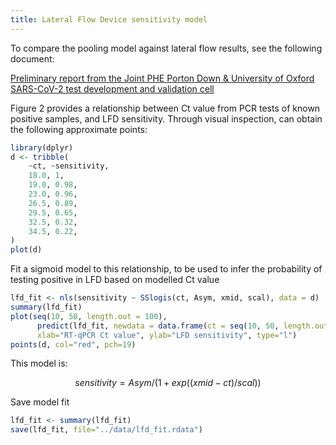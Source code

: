 ```yaml
---
title: Lateral Flow Device sensitivity model
---
```


To compare the pooling model against lateral flow results, see the following document:

[Preliminary report from the Joint PHE Porton Down & University of Oxford SARS-CoV-2 test development and validation cell](https://www.ox.ac.uk/sites/files/oxford/media_wysiwyg/UK%20evaluation_PHE%20Porton%20Down%20%20University%20of%20Oxford_final.pdf)

Figure 2 provides a relationship between Ct value from PCR tests of known positive samples, and LFD sensitivity. Through visual inspection, can obtain the following approximate points:


```r
library(dplyr)
d <- tribble(
	~ct, ~sensitivity,
	18.0, 1,
	19.0, 0.98,
	23.0, 0.96,
	26.5, 0.89,
	29.5, 0.65,
	32.5, 0.32,
	34.5, 0.22,
)
plot(d)
```

Fit a sigmoid model to this relationship, to be used to infer the probability of testing positive in LFD based on modelled Ct value

```r
lfd_fit <- nls(sensitivity ~ SSlogis(ct, Asym, xmid, scal), data = d)
summary(lfd_fit)
plot(seq(10, 50, length.out = 100), 
      predict(lfd_fit, newdata = data.frame(ct = seq(10, 50, length.out = 100))),
      xlab="RT-qPCR Ct value", ylab="LFD sensitivity", type="l")
points(d, col="red", pch=19)
```

This model is:

$$
sensitivity = Asym / (1 + exp((xmid - ct)/scal))
$$

Save model fit

```r
lfd_fit <- summary(lfd_fit)
save(lfd_fit, file="../data/lfd_fit.rdata")
```

